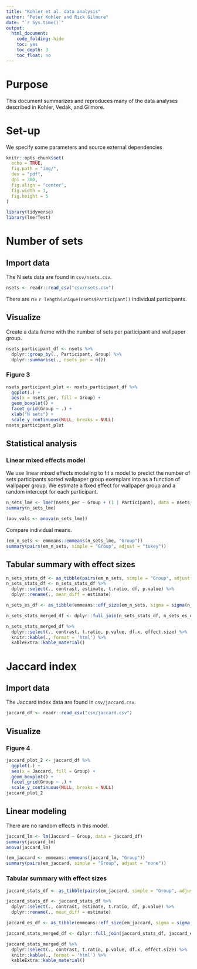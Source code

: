 ```yaml
---
title: "Kohler et al. data analysis"
author: "Peter Kohler and Rick Gilmore"
date: "`r Sys.time()`"
output: 
  html_document:
    code_folding: hide
    toc: yes
    toc_depth: 3
    toc_float: no
---
```


# Purpose

This document summarizes and reproduces many of the data analyses described in Kohler, Vedak, and Gilmore.

# Set-up

We specify some parameters and source external dependencies

```r
knitr::opts_chunk$set(
  echo = TRUE,
  fig.path = "img/",
  dev = "pdf",
  dpi = 300,
  fig.align = "center",
  fig.width = 7,
  fig.height = 5
)

library(tidyverse)
library(lmerTest)
```

# Number of sets

## Import data

The N sets data are found in `csv/nsets.csv`.

```r
nsets <- readr::read_csv("csv/nsets.csv")
```

There are $n=$ `r length(unique(nsets$Participant))` individual participants.

## Visualize

Create a data frame with the number of sets per participant and wallpaper group.

```r
nsets_participant_df <- nsets %>%
  dplyr::group_by(., Participant, Group) %>%
  dplyr::summarise(., nsets_per = n())
```

### Figure 3

```r
nsets_participant_plot <- nsets_participant_df %>%
  ggplot(.) +
  aes(x = nsets_per, fill = Group) +
  geom_boxplot() +
  facet_grid(Group ~ .) +
  xlab("N sets") +
  scale_y_continuous(NULL, breaks = NULL)
nsets_participant_plot
```

## Statistical analysis

### Linear mixed effects model

We use linear mixed effects modeling to fit a model to predict the number of sets participants sorted wallpaper group exemplars into as a function of wallpaper group. We estimate a fixed effect for wallpaper group and a random intercept for each participant. 

```r
n_sets_lme <- lmer(nsets_per ~ Group + (1 | Participant), data = nsets_participant_df)
summary(n_sets_lme)
```

```r
(aov_vals <- anova(n_sets_lme))
```

Compare individual means.

```r
(em_n_sets <- emmeans::emmeans(n_sets_lme, "Group"))
summary(pairs(em_n_sets, simple = "Group", adjust = "tukey"))
```

## Tabular summary with effect sizes

```r
n_sets_stats_df <- as_tibble(pairs(em_n_sets, simple = "Group", adjust = "tukey"))
n_sets_stats_df <- n_sets_stats_df %>%
  dplyr::select(., contrast, estimate, t.ratio, df, p.value) %>%
  dplyr::rename(., mean_diff = estimate)

n_sets_es_df <- as_tibble(emmeans::eff_size(em_n_sets, sigma = sigma(n_sets_lme), edf =df.residual(n_sets_lme)))

n_sets_stats_merged_df <- dplyr::full_join(n_sets_stats_df, n_sets_es_df, by=c("contrast")) 

n_sets_stats_merged_df %>%
  dplyr::select(., contrast, t.ratio, p.value, df.x, effect.size) %>%
  knitr::kable(., format = 'html') %>%
  kableExtra::kable_material()
```

# Jaccard index

## Import data

The Jaccard index data are found in `csv/jaccard.csv`.

```r
jaccard_df <- readr::read_csv("csv/jaccard.csv")
```

## Visualize

### Figure 4

```r
jaccard_plot_2 <- jaccard_df %>%
  ggplot(.) +
  aes(x = Jaccard, fill = Group) +
  geom_boxplot() +
  facet_grid(Group ~ .) +
  scale_y_continuous(NULL, breaks = NULL)
jaccard_plot_2
```

## Linear modeling

There are no random effects in this model.

```r
jaccard_lm <- lm(Jaccard ~ Group, data = jaccard_df)
summary(jaccard_lm)
anova(jaccard_lm)
```

```r
(em_jaccard <- emmeans::emmeans(jaccard_lm, "Group"))
summary(pairs(em_jaccard, simple = "Group", adjust = "none"))
```

### Tabular summary with effect sizes

```r
jaccard_stats_df <- as_tibble(pairs(em_jaccard, simple = "Group", adjust = "tukey"))

jaccard_stats_df <- jaccard_stats_df %>%
  dplyr::select(., contrast, estimate, t.ratio, df, p.value) %>%
  dplyr::rename(., mean_diff = estimate)

jaccard_es_df <- as_tibble(emmeans::eff_size(em_jaccard, sigma = sigma(jaccard_lm), edf =df.residual(jaccard_lm)))

jaccard_stats_merged_df <- dplyr::full_join(jaccard_stats_df, jaccard_es_df, by=c("contrast")) 

jaccard_stats_merged_df %>%
  dplyr::select(., contrast, t.ratio, p.value, df.x, effect.size) %>%
  knitr::kable(., format = 'html') %>%
  kableExtra::kable_material()
```